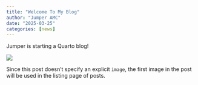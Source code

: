 ```yaml
---
title: "Welcome To My Blog"
author: "Jumper AMC"
date: "2025-03-25"
categories: [news]
---
```


Jumper is starting a Quarto blog! 

![](thumbnail.jpg)

Since this post doesn't specify an explicit `image`, the first image in the post will be used in the listing page of posts.
